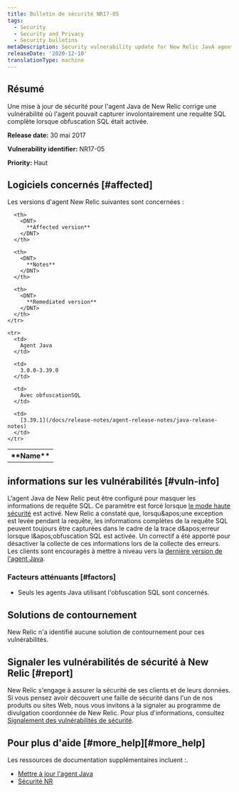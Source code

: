 ```yaml
---
title: Bulletin de sécurité NR17-05
tags:
  - Security
  - Security and Privacy
  - Security bulletins
metaDescription: Security vulnerability update for New Relic JavA agent.
releaseDate: '2020-12-10'
translationType: machine
---
```


## Résumé

Une mise à jour de sécurité pour l'agent Java de New Relic corrige une vulnérabilité où l'agent pouvait capturer involontairement une requête SQL complète lorsque obfuscation SQL était activée.

<DNT>**Release date:**</DNT> 30 mai 2017

<DNT>**Vulnerability identifier:**</DNT> NR17-05

<DNT>**Priority:**</DNT> Haut

## Logiciels concernés [#affected]

Les versions d'agent New Relic suivantes sont concernées :

<table>
  <tbody>
    <tr>
      <th>
        <DNT>
          **Name**
        </DNT>
      </th>

      <th>
        <DNT>
          **Affected version**
        </DNT>
      </th>

      <th>
        <DNT>
          **Notes**
        </DNT>
      </th>

      <th>
        <DNT>
          **Remediated version**
        </DNT>
      </th>
    </tr>

    <tr>
      <td>
        Agent Java
      </td>

      <td>
        3.0.0-3.39.0
      </td>

      <td>
        Avec obfuscationSQL
      </td>

      <td>
        [3.39.1](/docs/release-notes/agent-release-notes/java-release-notes)
      </td>
    </tr>
  </tbody>
</table>

## informations sur les vulnérabilités [#vuln-info]

L'agent Java de New Relic peut être configuré pour masquer les informations de requête SQL. Ce paramètre est forcé lorsque [le mode haute sécurité](/docs/agents/manage-apm-agents/configuration/high-security-mode) est activé. New Relic a constaté que, lorsqu&amp;apos;une exception est levée pendant la requête, les informations complètes de la requête SQL peuvent toujours être capturées dans le cadre de la trace d&amp;apos;erreur lorsque l&amp;apos;obfuscation SQL est activée. Un correctif a été apporté pour désactiver la collecte de ces informations lors de la collecte des erreurs. Les clients sont encouragés à mettre à niveau vers la [dernière version de l'agent Java](/docs/release-notes/agent-release-notes/java-release-notes).

### Facteurs atténuants [#factors]

* Seuls les agents Java utilisant l'obfuscation SQL sont concernés.

## Solutions de contournement

New Relic n'a identifié aucune solution de contournement pour ces vulnérabilités.

## Signaler les vulnérabilités de sécurité à New Relic [#report]

New Relic s'engage à assurer la sécurité de ses clients et de leurs données. Si vous pensez avoir découvert une faille de sécurité dans l'un de nos produits ou sites Web, nous vous invitons à la signaler au programme de divulgation coordonnée de New Relic. Pour plus d'informations, consultez [Signalement des vulnérabilités de sécurité](/docs/security/new-relic-security/data-privacy/reporting-security-vulnerabilities).

## Pour plus d'aide [#more\_help][#more_help]

Les ressources de documentation supplémentaires incluent :.

* [Mettre à jour l'agent Java](/docs/agents/java-agent/installation/upgrade-java-agent)
* [Sécurité NR](https://newrelic.com/security)